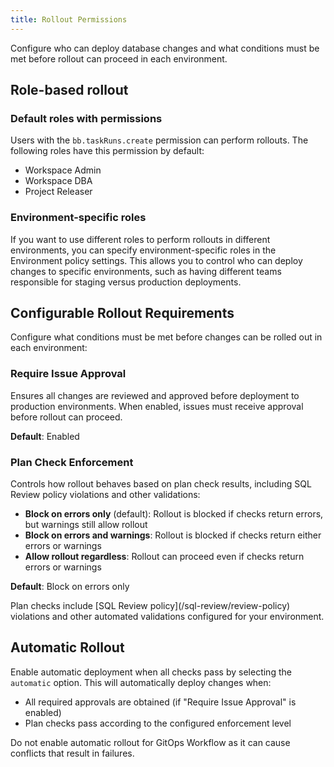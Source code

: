 ```yaml
---
title: Rollout Permissions
---
```


<Card
  title="Tutorial: Deploy Schema Change with Rollout Policy"
  icon="graduation-cap"
  href="/tutorials/deploy-schema-migration"
  horizontal
/>

Configure who can deploy database changes and what conditions must be met before rollout can proceed in each environment.

## Role-based rollout

### Default roles with permissions

Users with the `bb.taskRuns.create` permission can perform rollouts. The following roles have this permission by default:

- Workspace Admin
- Workspace DBA
- Project Releaser

### Environment-specific roles

If you want to use different roles to perform rollouts in different environments, you can specify environment-specific roles in the Environment policy settings. This allows you to control who can deploy changes to specific environments, such as having different teams responsible for staging versus production deployments.

## Configurable Rollout Requirements

Configure what conditions must be met before changes can be rolled out in each environment:

### Require Issue Approval

Ensures all changes are reviewed and approved before deployment to production environments. When enabled, issues must receive approval before rollout can proceed.

**Default**: Enabled

### Plan Check Enforcement

Controls how rollout behaves based on plan check results, including SQL Review policy violations and other validations:

- **Block on errors only** (default): Rollout is blocked if checks return errors, but warnings still allow rollout
- **Block on errors and warnings**: Rollout is blocked if checks return either errors or warnings
- **Allow rollout regardless**: Rollout can proceed even if checks return errors or warnings

**Default**: Block on errors only

<Note>
Plan checks include [SQL Review policy](/sql-review/review-policy) violations and other automated validations configured for your environment.
</Note>

## Automatic Rollout

Enable automatic deployment when all checks pass by selecting the `automatic` option. This will automatically deploy changes when:

- All required approvals are obtained (if "Require Issue Approval" is enabled)
- Plan checks pass according to the configured enforcement level

<Note>
Do not enable automatic rollout for GitOps Workflow as it can cause conflicts that result in failures.
</Note>